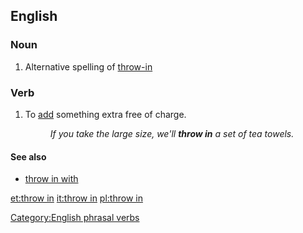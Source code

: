 ==English==
===Noun===
{{en-noun|-}}
# Alternative spelling of [[throw-in]]

===Verb===
{{infl|en|verb|head=to [[throw]] [[in]]}}

# {{idiomatic}} To [[add]] something extra free of charge.
#: ''If you take the large size, we'll '''throw in''' a set of tea towels.''

====See also====
* [[throw in with]]

[[Category:English phrasal verbs]]
[[et:throw in]]
[[it:throw in]]
[[pl:throw in]]